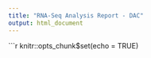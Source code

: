```yaml
---
title: "RNA-Seq Analysis Report - DAC"
output: html_document
---
```


```r
knitr::opts_chunk$set(echo = TRUE)
